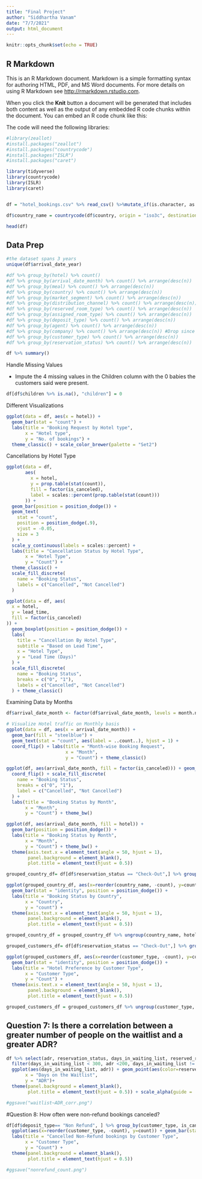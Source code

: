 ```yaml
---
title: "Final Project"
author: "Siddhartha Vanam"
date: "7/7/2021"
output: html_document
---
```


```r
knitr::opts_chunk$set(echo = TRUE)
```

## R Markdown

This is an R Markdown document. Markdown is a simple formatting syntax for authoring HTML, PDF, and MS Word documents. For more details on using R Markdown see <http://rmarkdown.rstudio.com>.

When you click the **Knit** button a document will be generated that includes both content as well as the output of any embedded R code chunks within the document. You can embed an R code chunk like this:

The code will need the following libraries:

```r
#library(zeallot)
#install.packages("zeallot")
#install.packages("countrycode")
#install.packages("ISLR")
#install.packages("caret")

library(tidyverse)
library(countrycode)
library(ISLR)
library(caret)


df = "hotel_bookings.csv" %>% read_csv() %>%mutate_if(is.character, as.factor) 

df$country_name = countrycode(df$country, origin = "iso3c", destination = "country.name")

head(df)
```

## Data Prep
``` r
#the dataset spans 3 years
unique(df$arrival_date_year)
```

``` r
#df %>% group_by(hotel) %>% count()
#df %>% group_by(arrival_date_month) %>% count() %>% arrange(desc(n))
#df %>% group_by(meal) %>% count() %>% arrange(desc(n))
#df %>% group_by(country) %>% count() %>% arrange(desc(n))
#df %>% group_by(market_segment) %>% count() %>% arrange(desc(n))
#df %>% group_by(distribution_channel) %>% count() %>% arrange(desc(n))
#df %>% group_by(reserved_room_type) %>% count() %>% arrange(desc(n))
#df %>% group_by(assigned_room_type) %>% count() %>% arrange(desc(n))
#df %>% group_by(deposit_type) %>% count() %>% arrange(desc(n))
#df %>% group_by(agent) %>% count() %>% arrange(desc(n))
#df %>% group_by(company) %>% count() %>% arrange(desc(n)) #Drop since it has too much null data
#df %>% group_by(customer_type) %>% count() %>% arrange(desc(n))
#df %>% group_by(reservation_status) %>% count() %>% arrange(desc(n))

```

```r
df %>% summary()
```

Handle Missing Values

  + Impute the 4 missing values in the Children column with the 0 babies the customers said were present.
```r
df[df$children %>% is.na(), "children"] = 0
```

Different Visualizations

```r
ggplot(data = df, aes(x = hotel)) +
  geom_bar(stat = "count") +
  labs(title = "Booking Request by Hotel type",
       x = "Hotel type",
       y = "No. of bookings") +
  theme_classic() + scale_color_brewer(palette = "Set2")

```


Cancellations by Hotel Type

```r
ggplot(data = df,
       aes(
         x = hotel,
         y = prop.table(stat(count)),
         fill = factor(is_canceled),
         label = scales::percent(prop.table(stat(count)))
       )) +
  geom_bar(position = position_dodge()) +
  geom_text(
    stat = "count",
    position = position_dodge(.9),
    vjust = -0.05,
    size = 3
  ) +
  scale_y_continuous(labels = scales::percent) +
  labs(title = "Cancellation Status by Hotel Type",
       x = "Hotel Type",
       y = "Count") +
  theme_classic() +
  scale_fill_discrete(
    name = "Booking Status",
    labels = c("Cancelled", "Not Cancelled")
  )

```


```r
ggplot(data = df, aes(
  x = hotel,
  y = lead_time,
  fill = factor(is_canceled)
)) +
  geom_boxplot(position = position_dodge()) +
  labs(
    title = "Cancellation By Hotel Type",
    subtitle = "Based on Lead Time",
    x = "Hotel Type",
    y = "Lead Time (Days)"
  ) +
  scale_fill_discrete(
    name = "Booking Status",
    breaks = c("0", "1"),
    labels = c("Cancelled", "Not Cancelled")
  ) + theme_classic()
```

Examining Data by Months

```r
df$arrival_date_month <- factor(df$arrival_date_month, levels = month.name)

# Visualize Hotel traffic on Monthly basis
ggplot(data = df, aes(x = arrival_date_month)) +
  geom_bar(fill = "steelblue") +
  geom_text(stat = "count", aes(label = ..count..), hjust = 1) +
  coord_flip() + labs(title = "Month-wise Booking Request",
                      x = "Month",
                      y = "Count") + theme_classic()
```

```r
ggplot(df, aes(arrival_date_month, fill = factor(is_canceled))) + geom_bar() + geom_text(stat = "count", aes(label = ..count..), hjust = 1) +
  coord_flip() + scale_fill_discrete(
    name = "Booking Status",
    breaks = c("0", "1"),
    label = c("Cancelled", "Not Cancelled")
  ) +
  labs(title = "Booking Status by Month",
       x = "Month",
       y = "Count") + theme_bw()
```

```r
ggplot(df, aes(arrival_date_month, fill = hotel)) +
  geom_bar(position = position_dodge()) +
  labs(title = "Booking Status by Month",
       x = "Month",
       y = "Count") + theme_bw() +
  theme(axis.text.x = element_text(angle = 50, hjust = 1),
        panel.background = element_blank(),
        plot.title = element_text(hjust = 0.5))
```


```r
grouped_country_df= df[df$reservation_status == "Check-Out",] %>% group_by(country_name, hotel) %>% mutate(count=n()) %>% filter(count > 500)

ggplot(grouped_country_df, aes(x=reorder(country_name, -count), y=count, fill = hotel)) +
  geom_bar(stat = "identity", position = position_dodge()) + 
  labs(title = "Booking Status by Country",
       x = "Country",
       y = "count") +
  theme(axis.text.x = element_text(angle = 50, hjust = 1),
        panel.background = element_blank(),
        plot.title = element_text(hjust = 0.5))

grouped_country_df = grouped_country_df %>% ungroup(country_name, hotel)
```


```r
grouped_customers_df= df[df$reservation_status == "Check-Out",] %>% group_by(customer_type, hotel) %>% mutate(count=n())

ggplot(grouped_customers_df, aes(x=reorder(customer_type, -count), y=count, fill = hotel)) + 
  geom_bar(stat = "identity", position = position_dodge()) + 
  labs(title = "Hotel Preference by Customer Type",
       x = "Customer Type",
       y = "Count") +
  theme(axis.text.x = element_text(angle = 50, hjust = 1),
        panel.background = element_blank(),
        plot.title = element_text(hjust = 0.5))

grouped_customers_df = grouped_customers_df %>% ungroup(customer_type, hotel)

```


## Question 7: Is there a correlation between a greater number of people on the waitlist and a greater ADR?


```r
df %>% select(adr, reservation_status, days_in_waiting_list, reserved_room_type, assigned_room_type, market_segment, country_name, stays_in_week_nights, stays_in_weekend_nights, arrival_date_year, lead_time, hotel) %>% 
  filter(days_in_waiting_list < 300, adr <200, days_in_waiting_list != 0) %>% 
  ggplot(aes(days_in_waiting_list, adr)) + geom_point(aes(color=reserved_room_type, alpha =0.4)) + geom_smooth(method="lm", se=T) + facet_wrap(~hotel, nrow=2) +labs(title = "ADR vs. Days on the Waitlist",
       x = "Days on the Waitlist",
       y = "ADR")+
  theme(panel.background = element_blank(),
        plot.title = element_text(hjust = 0.5)) + scale_alpha(guide = 'none')

#ggsave("waitlist~ADR_corr.png")
```



#Question 8: How often were non-refund bookings canceled?

```r
df[df$deposit_type== "Non Refund", ] %>% group_by(customer_type, is_canceled ) %>% mutate(count = n()) %>% 
  ggplot(aes(x=reorder(customer_type, -count), y=count)) + geom_bar(stat = "identity", position = position_dodge()) + theme_bw() + 
  labs(title = "Cancelled Non-Refund bookings by Customer Type",
       x = "Customer Type",
       y = "Count") +
  theme(panel.background = element_blank(),
        plot.title = element_text(hjust = 0.5))

#ggsave("nonrefund_count.png")
```

